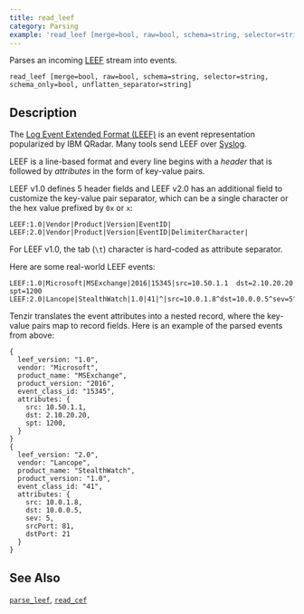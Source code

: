 ```yaml
---
title: read_leef
category: Parsing
example: 'read_leef [merge=bool, raw=bool, schema=string, selector=string, schema_only=bool, unflatten_separator=string]'
---
```



Parses an incoming [LEEF][leef] stream into events.

```tql
read_leef [merge=bool, raw=bool, schema=string, selector=string, schema_only=bool, unflatten_separator=string]
```

## Description

The [Log Event Extended Format (LEEF)][leef] is an event representation
popularized by IBM QRadar. Many tools send LEEF over [Syslog](/reference/operators/read_syslog).

[leef]: https://www.ibm.com/docs/en/dsm?topic=overview-leef-event-components

LEEF is a line-based format and every line begins with a *header* that is
followed by *attributes* in the form of key-value pairs.

LEEF v1.0 defines 5 header fields and LEEF v2.0 has an additional field to
customize the key-value pair separator, which can be a single character or the
hex value prefixed by `0x` or `x`:

```
LEEF:1.0|Vendor|Product|Version|EventID|
LEEF:2.0|Vendor|Product|Version|EventID|DelimiterCharacter|
```

For LEEF v1.0, the tab (`\t`) character is hard-coded as attribute separator.

Here are some real-world LEEF events:

```
LEEF:1.0|Microsoft|MSExchange|2016|15345|src=10.50.1.1	dst=2.10.20.20	spt=1200
LEEF:2.0|Lancope|StealthWatch|1.0|41|^|src=10.0.1.8^dst=10.0.0.5^sev=5^srcPort=81^dstPort=21
```

Tenzir translates the event attributes into a nested record, where the key-value
pairs map to record fields. Here is an example of the parsed events from above:

```tql
{
  leef_version: "1.0",
  vendor: "Microsoft",
  product_name: "MSExchange",
  product_version: "2016",
  event_class_id: "15345",
  attributes: {
    src: 10.50.1.1,
    dst: 2.10.20.20,
    spt: 1200,
  }
}
{
  leef_version: "2.0",
  vendor: "Lancope",
  product_name: "StealthWatch",
  product_version: "1.0",
  event_class_id: "41",
  attributes: {
    src: 10.0.1.8,
    dst: 10.0.0.5,
    sev: 5,
    srcPort: 81,
    dstPort: 21
  }
}
```


<ParsingOptions />

## See Also

[`parse_leef`](/reference/functions/parse_leef),
[`read_cef`](/reference/operators/read_cef)
